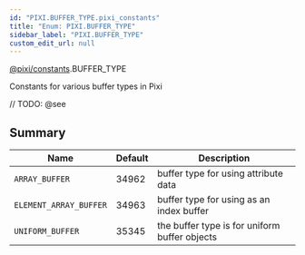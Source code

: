 ```yaml
---
id: "PIXI.BUFFER_TYPE.pixi_constants"
title: "Enum: PIXI.BUFFER_TYPE"
sidebar_label: "PIXI.BUFFER_TYPE"
custom_edit_url: null
---
```


[@pixi/constants](../modules/pixi_constants).BUFFER_TYPE


Constants for various buffer types in Pixi



// TODO: @see

        

## Summary
| Name                              | Default | Description                                   |
| --------------------------------- | ------- | --------------------------------------------- |
| <code>ARRAY_BUFFER</code>         | 34962   | buffer type for using attribute data          |
| <code>ELEMENT_ARRAY_BUFFER</code> | 34963   | buffer type for using as an index buffer      |
| <code>UNIFORM_BUFFER</code>       | 35345   | the buffer type is for uniform buffer objects |

    